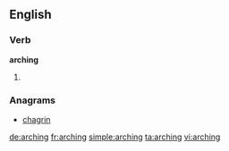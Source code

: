 ==English==

===Verb===
'''arching'''

# {{present participle of|arch}}

===Anagrams===
* [[chagrin#English|chagrin]]

[[de:arching]]
[[fr:arching]]
[[simple:arching]]
[[ta:arching]]
[[vi:arching]]
